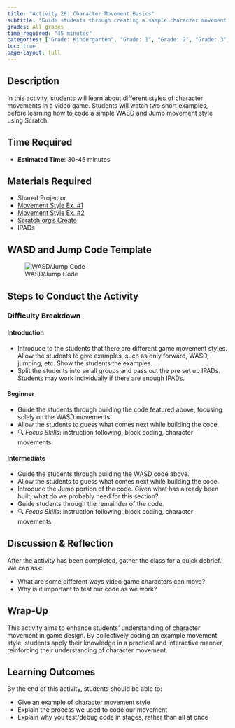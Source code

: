 ```yaml
---
title: "Activity 28: Character Movement Basics"
subtitle: "Guide students through creating a sample character movement."
grades: All grades
time_required: "45 minutes"
categories: ["Grade: Kindergarten", "Grade: 1", "Grade: 2", "Grade: 3", "Grade: 4", "Grade: 5", "Grade: 6", "Time: 45 Minutes"]
toc: true 
page-layout: full
---
```


## Description

In this activity, students will learn about different styles of character movements in a video game. Students will watch two short examples, before learning how to code a simple WASD and Jump movement style using Scratch.

## Time Required

- **Estimated Time**: 30-45 minutes

## Materials Required

- Shared Projector
- [Movement Style Ex. #1](https://scratch.mit.edu/projects/702435254/)
- [Movement Style Ex. #2](https://scratch.mit.edu/projects/492578456/)
- [Scratch.org's Create](https://scratch.mit.edu/projects/editor/?tutorial=getStarted)
- IPADs

## WASD and Jump Code Template

![WASD/Jump Code](/images/28activity_CodeReference.png)

## Steps to Conduct the Activity

### Difficulty Breakdown

#### Introduction

- Introduce to the students that there are different game movement styles. Allow the students to give examples, such as only forward, WASD, jumping, etc. Show the students the examples.
- Split the students into small groups and pass out the pre set up IPADs. Students may work individually if there are enough IPADs.

#### Beginner

- Guide the students through building the code featured above, focusing solely on the WASD movements.
- Allow the students to guess what comes next while building the code.
- 🔍 *Focus Skills*: instruction following, block coding, character movements

#### Intermediate

- Guide the students through building the WASD code above.
- Allow the students to guess what comes next while building the code.
- Introduce the Jump portion of the code. Given what has already been built, what do we probably need for this section?
- Guide students through the remainder of the code.
- 🔍 *Focus Skills*: instruction following, block coding, character movements

## Discussion & Reflection

After the activity has been completed, gather the class for a quick debrief. We can ask:

- What are some different ways video game characters can move?
- Why is it important to test our code as we work?

## Wrap-Up

This activity aims to enhance students' understanding of character movement in game design. By collectively coding an example movement style, students apply their knowledge in a practical and interactive manner, reinforcing their understanding of character movement.

## Learning Outcomes

By the end of this activity, students should be able to:

- Give an example of character movement style
- Explain the process we used to code our movement
- Explain why you test/debug code in stages, rather than all at once